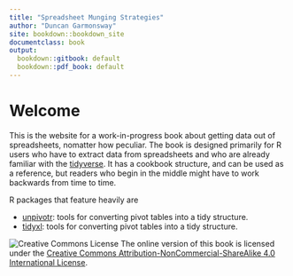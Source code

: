 ```yaml
---
title: "Spreadsheet Munging Strategies"
author: "Duncan Garmonsway"
site: bookdown::bookdown_site
documentclass: book
output:
  bookdown::gitbook: default
  bookdown::pdf_book: default
---
```


# Welcome {-}

This is the website for a work-in-progress book about getting data out of
spreadsheets, nomatter how peculiar.  The book is designed primarily for R users
who have to extract data from spreadsheets and who are already familiar with
the [tidyverse](https://www.tidyverse.org).  It has a cookbook structure, and
can be used as a reference, but readers who begin in the middle might have to
work backwards from time to time.

R packages that feature heavily are

* [unpivotr](https://nacnudus.github.io/unpivotr): tools for converting pivot
  tables into a tidy structure.
* [tidyxl](https://nacnudus.github.io/tidyxl): tools for converting pivot
  tables into a tidy structure.

![Creative Commons License](images/by-nc-sa.png)
The online version of this book is licensed under the [Creative Commons Attribution-NonCommercial-ShareAlike 4.0 International License](http://creativecommons.org/licenses/by-nc-sa/4.0/).
